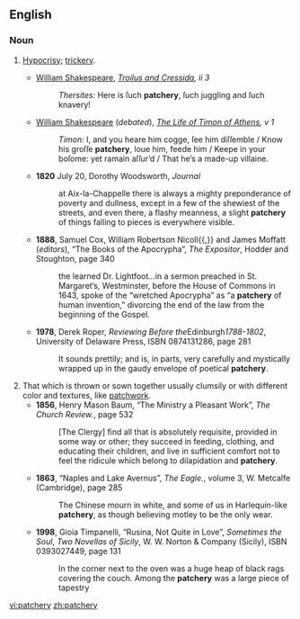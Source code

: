 ==English==

===Noun===
{{en-noun|-}}

# [[hypocrisy|Hypocrisy]]; [[trickery]].
#* {{ca.|1602}} [[w:William Shakespeare|William Shakespeare]], ''[[w:Troilus and Cressida|Troilus and Cressida]], ii 3''
#*: ''Thersites:'' Here is ſuch '''patchery''', ſuch juggling and ſuch knavery!
#* {{a.|1623}} [[w:William Shakespeare|William Shakespeare]] (''debated''), ''[[w:The Life of Timon of Athens |The Life of Timon of Athens]], v 1''
#*: ''Timon:'' I, and you heare him cogge, ſee him diſſemble<!--,--> / Know his groſſe '''patchery''', loue him, feede him<!--,--> / Keepe in your boſome: yet ramain aſſur’d / That he’s a made-up villaine.
#* '''1820''' July 20, Dorothy Woodsworth, ''Journal''
#*: at Aix-la-Chappelle there is always a mighty preponderance of poverty and dullness, except in a few of the shewiest of the streets, and even there, a flashy meanness, a slight '''patchery''' of things falling to pieces is everywhere visible.
#* '''1888''', Samuel Cox, William Robertson Nicoll{{,}} and James Moffatt (''editors''), “The Books of the Apocrypha”, ''The Expositor'', Hodder and Stoughton, page 340
#*: the learned Dr. Lightfoot''...''in a sermon preached in St. Margaret’s, Westminster, before the House of Commons in 1643, spoke of the “wretched Apocrypha” as “a '''patchery''' of human invention,” divorcing the end of the law from the beginning of the Gospel.
#* '''1978''', Derek Roper, ''Reviewing Before the ''Edinburgh'' 1788-1802'', University of Delaware Press, ISBN 0874131286, page 281
#*: It sounds prettily; and is, in parts, very carefully and mystically wrapped up in the gaudy envelope of poetical '''patchery'''.
# That which is thrown or sown together usually clumsily or with different color and textures, like [[patchwork]].
#* '''1856''', Henry Mason Baum, “The Ministry a Pleasant Work”, ''The Church Review.'', page 532
#*: [The Clergy] find all that is absolutely requisite, provided in some way or other; they succeed in feeding, clothing, and educating their children, and live in sufficient comfort not to feel the ridicule which belong to dilapidation and '''patchery'''.
#* '''1863''', “Naples and Lake Avernus”, ''The Eagle.'', volume 3, W. Metcalfe (Cambridge), page 285
#*: The Chinese mourn in white, and some of us in Harlequin-like '''patchery''', as though believing motley to be the only wear.
#* '''1998''', Gioia Timpanelli, “Rusina, Not Quite in Love”, ''Sometimes the Soul'', ''Two Novellas of Sicily'', W. W. Norton & Company (Sicily), ISBN 0393027449, page 131
#*: In the corner next to the oven was a huge heap of black rags covering the couch. Among the '''patchery''' was a large piece of tapestry

[[vi:patchery]]
[[zh:patchery]]